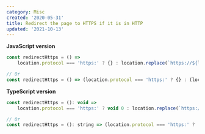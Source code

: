 ```yaml
---
category: Misc
created: '2020-05-31'
title: Redirect the page to HTTPS if it is in HTTP
updated: '2021-10-13'
---
```


**JavaScript version**

```js
const redirectHttps = () =>
    location.protocol === 'https:' ? {} : location.replace(`https://${location.href.split('//')[1]}`);

// Or
const redirectHttps = () => (location.protocol === 'https:' ? {} : (location.protocol = 'https:'));
```

**TypeScript version**

```js
const redirectHttps = (): void =>
    location.protocol === 'https:' ? void 0 : location.replace(`https://${location.href.split('//')[1]}`);

// Or
const redirectHttps = (): string => (location.protocol === 'https:' ? '' : (location.protocol = 'https:'));
```
